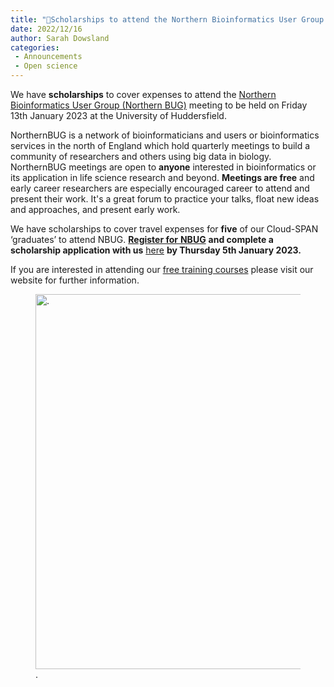 ```yaml
---
title: "💸Scholarships to attend the Northern Bioinformatics User Group meeting 13th Jan"
date: 2022/12/16
author: Sarah Dowsland
categories:
 - Announcements
 - Open science
---
```


We have **scholarships** to cover expenses to attend the [Northern Bioinformatics User Group (Northern BUG)](https://northernbug.github.io/) meeting to be held on Friday 13th January 2023 at the University of Huddersfield.

NorthernBUG is a network of bioinformaticians and users or bioinformatics services in the north of England which hold quarterly meetings to build a community of researchers and others using big data in biology. NorthernBUG meetings are open to **anyone** interested in bioinformatics or its application in life science research and beyond. **Meetings are free** and early career researchers are especially encouraged career to attend and present their work. It\'s a great forum to practice your talks, float new ideas and approaches, and present early work.

We have scholarships to cover travel expenses for **five** of our Cloud-SPAN 'graduates' to attend NBUG. [**Register for** **NBUG**](https://northernbug.github.io/2022/11/07/northernbug8-is-on-huddersfield-13-Jan-2023.html) **and complete a scholarship application with us** [here](https://forms.gle/T3EEoKKyZmatrmRF6) **by Thursday 5th January 2023.**

If you are interested in attending our [free training courses](https://cloud-span.york.ac.uk/self_study_courses.html) please visit our website for further information.

![.](NorthernBUG%20scholarships%20graphic-02.png){fig-alt="A graphic NortherBUG meeting." width="600"} 
